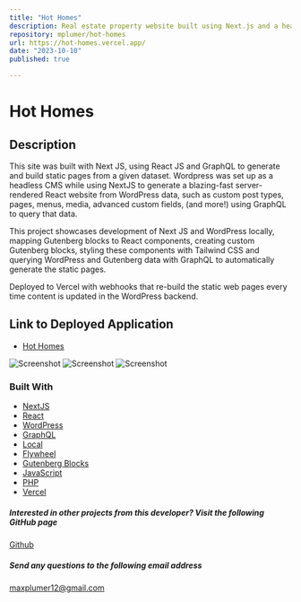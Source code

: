 ```yaml
---
title: "Hot Homes"
description: Real estate property website built using Next.js and a headless Wordpress Backend/
repository: mplumer/hot-homes
url: https://hot-homes.vercel.app/
date: "2023-10-10"
published: true

---
```

# Hot Homes

## Description

This site was built with Next JS, using React JS and GraphQL to generate and build static pages from a given dataset. 
Wordpress was set up as a headless CMS while using NextJS to generate a blazing-fast 
server-rendered React website from WordPress data, such as custom post types, pages, menus, media, advanced custom fields, 
(and more!) using GraphQL to query that data. 

This project showcases development of Next JS and WordPress locally, mapping Gutenberg blocks to React components, creating custom Gutenberg blocks, 
styling these components with Tailwind CSS and querying WordPress and Gutenberg data with GraphQL to automatically 
generate the static pages.

Deployed to Vercel with webhooks that re-build the static web pages every time content is updated in the WordPress backend.

## Link to Deployed Application

* [Hot Homes](https://hot-homes.vercel.app/)

![Screenshot](https://max-portfolio-project-assets.s3.amazonaws.com/hot-homes/Screen+Shot+2023-10-10+at+7.46.13+PM.png)
![Screenshot](https://max-portfolio-project-assets.s3.amazonaws.com/hot-homes/Screen+Shot+2023-10-10+at+7.47.24+PM.png)
![Screenshot](https://max-portfolio-project-assets.s3.amazonaws.com/hot-homes/Screen+Shot+2023-10-10+at+7.48.16+PM.png)

### Built With

- [NextJS](https://nextjs.org/)
- [React](https://reactjs.org/)
- [WordPress](https://wordpress.org/)
- [GraphQL](https://graphql.org/)
- [Local](https://localwp.com/)
- [Flywheel](https://getflywheel.com/)
- [Gutenberg Blocks](https://wordpress.org/gutenberg/)
- [JavaScript](https://www.javascript.com/)
- [PHP](https://www.php.net/)
- [Vercel](https://vercel.com/)


##### Interested in other projects from this developer? Visit the following GitHub page

[Github](https://github.com/mplumer)

##### Send any questions to the following email address

maxplumer12@gmail.com